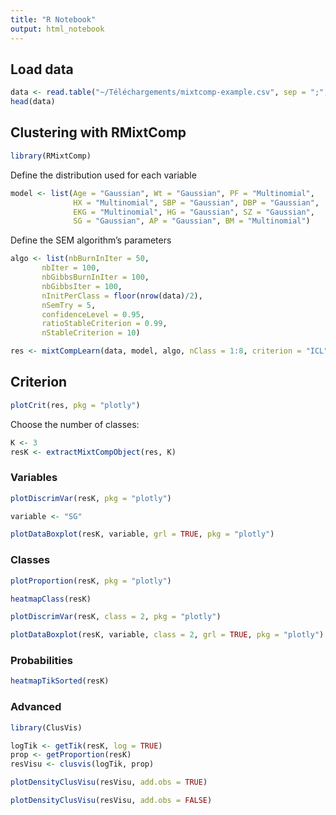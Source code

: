 ```yaml
---
title: "R Notebook"
output: html_notebook
---
```


## Load data


```r
data <- read.table("~/Téléchargements/mixtcomp-example.csv", sep = ";", header = TRUE)
head(data)
```


## Clustering with RMixtComp


```r
library(RMixtComp)
```


Define the distribution used for each variable
```r
model <- list(Age = "Gaussian", Wt = "Gaussian", PF = "Multinomial", 
              HX = "Multinomial", SBP = "Gaussian", DBP = "Gaussian", 
              EKG = "Multinomial", HG = "Gaussian", SZ = "Gaussian", 
              SG = "Gaussian", AP = "Gaussian", BM = "Multinomial")
```


Define the SEM algorithm's parameters
```r
algo <- list(nbBurnInIter = 50,
       nbIter = 100,
       nbGibbsBurnInIter = 100,
       nbGibbsIter = 100,
       nInitPerClass = floor(nrow(data)/2),
       nSemTry = 5,
       confidenceLevel = 0.95,
       ratioStableCriterion = 0.99,
       nStableCriterion = 10)
```


```r
res <- mixtCompLearn(data, model, algo, nClass = 1:8, criterion = "ICL", nRun = 3, nCore = 1)
```



## Criterion

```r
plotCrit(res, pkg = "plotly")
```


Choose the number of classes:
```r
K <- 3
resK <- extractMixtCompObject(res, K)
```


### Variables


```r
plotDiscrimVar(resK, pkg = "plotly")
```



```r
variable <- "SG"
```

```r
plotDataBoxplot(resK, variable, grl = TRUE, pkg = "plotly")
```


### Classes


```r
plotProportion(resK, pkg = "plotly")
```
```r
heatmapClass(resK)
```


```r
plotDiscrimVar(resK, class = 2, pkg = "plotly")
```



```r
plotDataBoxplot(resK, variable, class = 2, grl = TRUE, pkg = "plotly")
```




### Probabilities

```r
heatmapTikSorted(resK)
```



### Advanced

```r
library(ClusVis)
```


```r
logTik <- getTik(resK, log = TRUE)
prop <- getProportion(resK)
resVisu <- clusvis(logTik, prop)
```


```r
plotDensityClusVisu(resVisu, add.obs = TRUE)
```


```r
plotDensityClusVisu(resVisu, add.obs = FALSE)
```